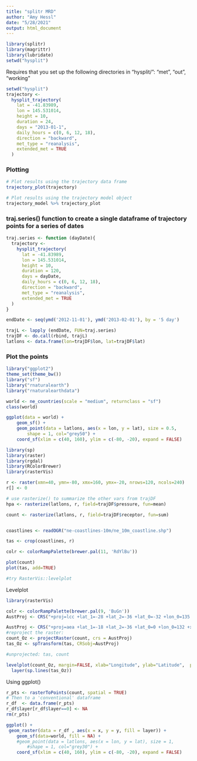 ```yaml
---
title: "splitr MRD"
author: "Amy Hessl"
date: "5/28/2021"
output: html_document
---
```


```r
library(splitr)
library(magrittr)
library(lubridate)
setwd("hysplit")
```

Requires that you set up the following directories in "hysplit/": "met", "out", "working"
```r
setwd("hysplit")
trajectory <- 
  hysplit_trajectory(
    lat = -41.83989,
    lon = 145.531014,
    height = 10,
    duration = 24,
    days = "2013-01-1",
    daily_hours = c(0, 6, 12, 18),
    direction = "backward",
    met_type = "reanalysis",
    extended_met = TRUE
  ) 
```
### Plotting
```r

# Plot results using the trajectory data frame
trajectory_plot(trajectory)

# Plot results using the trajectory model object
trajectory_model %>% trajectory_plot
```

### traj.series() function to create a single dataframe of trajectory points for a series of dates
```r

traj.series <- function (dayDate){
  trajectory <- 
    hysplit_trajectory(
      lat = -41.83989,
      lon = 145.531014,
      height = 10,
      duration = 120,
      days = dayDate,
      daily_hours = c(0, 6, 12, 18),
      direction = "backward",
      met_type = "reanalysis",
      extended_met = TRUE
  ) 
}

endDate <- seq(ymd('2012-11-01'), ymd('2013-02-01'), by = '5 day')

trajL <- lapply (endDate, FUN=traj.series)
trajDF <- do.call(rbind, trajL)
latlons <- data.frame(lon=trajDF$lon, lat=trajDF$lat)
```


### Plot the points
```r
library("ggplot2")
theme_set(theme_bw())
library("sf")
library("rnaturalearth")
library("rnaturalearthdata")

world <- ne_countries(scale = "medium", returnclass = "sf")
class(world)

ggplot(data = world) +
    geom_sf() +
    geom_point(data = latlons, aes(x = lon, y = lat), size = 0.5, 
        shape = 1, col="grey50") +
    coord_sf(xlim = c(40, 160), ylim = c(-80, -20), expand = FALSE)
```



```r
library(sp)
library(raster)
library(rgdal)
library(RColorBrewer)
library(rasterVis)

r <- raster(xmn=40, ymn=-80, xmx=160, ymx=-20, nrows=120, ncols=240)
r[] <- 0

# use rasterize() to summarize the other vars from trajDF
hpa <- rasterize(latlons, r, field=trajDF$pressure, fun=mean)

count <- rasterize(latlons, r, field=trajDF$receptor, fun=sum)


coastlines <- readOGR("ne-coastlines-10m/ne_10m_coastline.shp")

tas <- crop(coastlines, r)

colr <- colorRampPalette(brewer.pal(11, 'RdYlBu'))

plot(count)
plot(tas, add=TRUE)

#try RasterVis::levelplot
```

Levelplot
```r
library(rasterVis)

colr <- colorRampPalette(brewer.pal(9, 'BuGn'))
AustProj <- CRS("+proj=lcc +lat_1=-28 +lat_2=-36 +lat_0=-32 +lon_0=135 +x_0=1000000 +y_0=2000000 +ellps=GRS80 +towgs84=0,0,0,0,0,0,0 +units=m +no_defs")

AustProj <- CRS("+proj=aea +lat_1=-18 +lat_2=-36 +lat_0=0 +lon_0=132 +x_0=0 +y_0=0 +ellps=GRS80 +towgs84=0,0,0,0,0,0,0 +units=m +no_defs")
#reproject the raster:
count_Oz <- projectRaster(count, crs = AustProj)
tas_Oz <- spTransform(tas, CRSobj=AustProj)

#unprojected: tas, count

levelplot(count_Oz, margin=FALSE, xlab="Longitude", ylab="Latitude",  pretty=FALSE, col.regions=colr) +
  layer(sp.lines(tas_Oz))


```


Using ggplot()
```r

r_pts <- rasterToPoints(count, spatial = TRUE)
# Then to a 'conventional' dataframe
r_df  <- data.frame(r_pts)
r_df$layer[r_df$layer==0] <- NA
rm(r_pts)

ggplot() +
 geom_raster(data = r_df , aes(x = x, y = y, fill = layer)) +
    geom_sf(data=world, fill = NA) +
    #geom_point(data = latlons, aes(x = lon, y = lat), size = 1, 
        #shape = 1, col="grey30") +
    coord_sf(xlim = c(40, 160), ylim = c(-80, -20), expand = FALSE)

```



